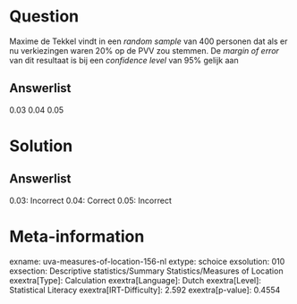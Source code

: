Question
========

Maxime de Tekkel vindt in een *random sample* van 400 personen dat als
er nu verkiezingen waren 20% op de PVV zou stemmen. De *margin of error*
van dit resultaat is bij een *confidence level* van 95% gelijk aan

Answerlist
----------

0.03
0.04
0.05

Solution
========

Answerlist
----------

0.03: Incorrect
0.04: Correct
0.05: Incorrect

Meta-information
================
exname: uva-measures-of-location-156-nl
extype: schoice
exsolution: 010
exsection: Descriptive statistics/Summary Statistics/Measures of Location
exextra[Type]: Calculation
exextra[Language]: Dutch
exextra[Level]: Statistical Literacy
exextra[IRT-Difficulty]: 2.592
exextra[p-value]: 0.4554
